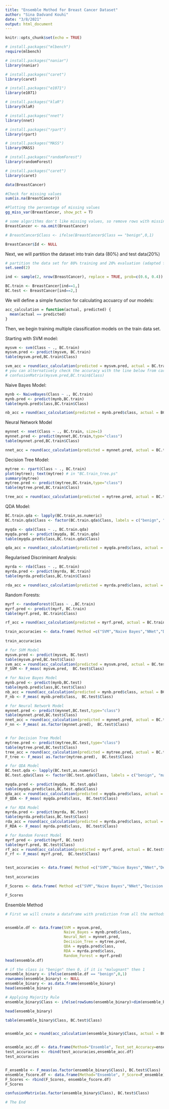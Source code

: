 ```yaml
---
title: "Ensemble Mothod for Breast Cancer Dataset"
author: "Sina Dadvand Kouhi"
date: "3/8/2021"
output: html_document
---
```


```r
knitr::opts_chunk$set(echo = TRUE)
```

```r
# install.packages("mlbench")
require(mlbench)

# install.packages("naniar")
library(naniar)

# install.packages("caret")
library(caret)

# install.packages("e1071")
library(e1071)

# install.packages("klaR")
library(klaR)

# install.packages("nnet")
library(nnet)

# install.packages("rpart")
library(rpart)

# install.packages("MASS")
library(MASS)

# install.packages("randomForest")
library(randomForest)

# install.packages("caret")
library(caret)
```


```r

data(BreastCancer)

```

```r
#Check for missing values
sum(is.na(BreastCancer))

#Plotting the percentage of missing values
gg_miss_var(BreastCancer, show_pct = T)

# some algorithms don't like missing values, so remove rows with missing values
BreastCancer <- na.omit(BreastCancer) 

# BreastCancer$Class <- ifelse(BreastCancer$Class == "benign",0,1)
```

```r

BreastCancer$Id <- NULL 
```

Next, we will partition the dataset into train data (80%) and test data(20%)

```r
# partition the data set for 80% training and 20% evaluation (adapted from ?randomForest)
set.seed(2)

ind <- sample(2, nrow(BreastCancer), replace = TRUE, prob=c(0.6, 0.4))

BC.train <- BreastCancer[ind==1,]
BC.test <- BreastCancer[ind==2,]
```

We will define a simple function for calculating accuarcy of our models:
```r
acc_calculation = function(actual, predicted) {
  mean(actual == predicted)
}

```

Then, we begin training multiple classification models on the train data set.

Starting with SVM model:
```r

mysvm <- svm(Class ~ ., BC.train)
mysvm.pred <- predict(mysvm, BC.train)
table(mysvm.pred,BC.train$Class)

svm_acc = round(acc_calculation(predicted = mysvm.pred, actual = BC.train$Class),4)
# you can alternatively check the accuracy with the line below from caret package:
# confusionMatrix(mysvm.pred,BC.train$Class)

```


Naive Bayes Model:
```r

mynb <- NaiveBayes(Class ~ ., BC.train)
mynb.pred <- predict(mynb,BC.train)
table(mynb.pred$class,BC.train$Class)

nb_acc = round(acc_calculation(predicted = mynb.pred$class, actual = BC.train$Class),4)

```

Neural Network Model
```r

mynnet <- nnet(Class ~ ., BC.train, size=1)
mynnet.pred <- predict(mynnet,BC.train,type="class")
table(mynnet.pred,BC.train$Class)

nnet_acc = round(acc_calculation(predicted = mynnet.pred, actual = BC.train$Class),4)
```

Decision Tree Model:
```r
mytree <- rpart(Class ~ ., BC.train)
plot(mytree); text(mytree) # in "BC.train_tree.ps"
summary(mytree)
mytree.pred <- predict(mytree,BC.train,type="class")
table(mytree.pred,BC.train$Class)

tree_acc = round(acc_calculation(predicted = mytree.pred, actual = BC.train$Class),4)
```


QDA Model:
```r

BC.train.qda <- lapply(BC.train,as.numeric)
BC.train.qda$Class <- factor(BC.train.qda$Class, labels = c("benign", "malignant"))

myqda <- qda(Class ~ ., BC.train.qda)
myqda.pred <- predict(myqda, BC.train.qda)
table(myqda.pred$class,BC.train.qda$Class)

qda_acc = round(acc_calculation(predicted = myqda.pred$class, actual = BC.train$Class),4)
```

Regularised Discriminant Analysis:
```r

myrda <- rda(Class ~ ., BC.train)
myrda.pred <- predict(myrda, BC.train)
table(myrda.pred$class,BC.train$Class)

rda_acc = round(acc_calculation(predicted = myrda.pred$class, actual = BC.train$Class),4)
```

Random Forests:
```r

myrf <- randomForest(Class ~ .,BC.train)
myrf.pred <- predict(myrf, BC.train)
table(myrf.pred, BC.train$Class)

rf_acc = round(acc_calculation(predicted = myrf.pred, actual = BC.train$Class),4)
```

```r
train_accuracies <- data.frame( Method =c("SVM","Naive Bayes","NNet","Decision Tree","QDA","RDA","Random Forest"), Train_set_Accuracy= c(svm_acc,nb_acc,nnet_acc,tree_acc,qda_acc,rda_acc,rf_acc))
  
train_accuracies
```
```r
# for SVM Model
mysvm.pred <- predict(mysvm, BC.test)
table(mysvm.pred,BC.test$Class)
svm_acc = round(acc_calculation(predicted = mysvm.pred, actual = BC.test$Class),4)
F_SVM <- F_meas( mysvm.pred,  BC.test$Class)

# for Naive Bayes Model
mynb.pred <- predict(mynb,BC.test)
table(mynb.pred$class,BC.test$Class)
nb_acc = round(acc_calculation(predicted = mynb.pred$class, actual = BC.test$Class),4)
F_nb <- F_meas( mynb.pred$class,  BC.test$Class)

# for Neural Network Model
mynnet.pred <- predict(mynnet,BC.test,type="class")
table(mynnet.pred,BC.test$Class)
nnet_acc = round(acc_calculation(predicted = mynnet.pred, actual = BC.test$Class),4)
F_nn <- F_meas( as.factor(mynnet.pred),  BC.test$Class)


# for Decision Tree Model
mytree.pred <- predict(mytree,BC.test,type="class")
table(mytree.pred,BC.test$Class)
tree_acc = round(acc_calculation(predicted = mytree.pred, actual = BC.test$Class),4)
F_tree <- F_meas( as.factor(mytree.pred),  BC.test$Class)

# for QDA Model
BC.test.qda <- lapply(BC.test,as.numeric)
BC.test.qda$Class <- factor(BC.test.qda$Class, labels = c("benign", "malignant"))

myqda.pred <- predict(myqda, BC.test.qda)
table(myqda.pred$class,BC.test.qda$Class)
qda_acc = round(acc_calculation(predicted = myqda.pred$class, actual = BC.test$Class),4)
F_QDA <- F_meas( myqda.pred$class,  BC.test$Class)

# for RDA Model
myrda.pred <- predict(myrda, BC.test)
table(myrda.pred$class,BC.test$Class)
rda_acc = round(acc_calculation(predicted = myrda.pred$class, actual = BC.test$Class),4)
F_RDA <- F_meas( myrda.pred$class,  BC.test$Class)

# for Random Forest Model
myrf.pred <- predict(myrf, BC.test)
table(myrf.pred, BC.test$Class)
rf_acc = round(acc_calculation(predicted = myrf.pred, actual = BC.test$Class),4)
F_rf <- F_meas( myrf.pred,  BC.test$Class)


test_accuracies <- data.frame( Method =c("SVM","Naive Bayes","NNet","Decision Tree","QDA","RDA","Random Forest"), Test_set_Accuracy= c(svm_acc,nb_acc,nnet_acc,tree_acc,qda_acc,rda_acc,rf_acc))
  
test_accuracies

F_Scores <- data.frame( Method =c("SVM","Naive Bayes","NNet","Decision Tree","QDA","RDA","Random Forest"), F_Score= c(F_SVM, F_nb, F_nn, F_tree, F_QDA, F_RDA, F_rf))

F_Scores
```


Ensemble Method
```r

# First we will create a dataframe with prediction from all the methods:


ensemble.df <- data.frame(SVM = mysvm.pred,
                          Naive_Bayes = mynb.pred$class,
                          Neural_Net = mynnet.pred,
                          Decision_Tree = mytree.pred,
                          QDA = myqda.pred$class,
                          RDA = myrda.pred$class,
                          Random_Forest = myrf.pred)
head(ensemble.df)

# if the class is "benign" then 0, if it is "malugnant" then 1
ensemble_binary <- ifelse(ensemble.df == "benign",0,1) 
rownames(ensemble_binary) <- NULL
ensemble_binary <- as.data.frame(ensemble_binary) 
head(ensemble_binary)

# Applying Majority Rule
ensemble_binary$Class <- ifelse(rowSums(ensemble_binary)>dim(ensemble_binary)[2]/2,"malignant","benign")

head(ensemble_binary)

table(ensemble_binary$Class, BC.test$Class)


ensemble_acc = round(acc_calculation(ensemble_binary$Class, actual = BC.test$Class),4)


ensemble_acc.df <- data.frame(Method="Ensemble", Test_set_Accuracy=ensemble_acc)
test_accuracies <- rbind(test_accuracies,ensemble_acc.df)
test_accuracies


F_ensemble <- F_meas(as.factor(ensemble_binary$Class), BC.test$Class)
ensemble_fscore.df <- data.frame(Method="Ensemble", F_Score=F_ensemble)
F_Scores <- rbind(F_Scores, ensemble_fscore.df)
F_Scores

confusionMatrix(as.factor(ensemble_binary$Class), BC.test$Class)

```



```r
# The End
```
